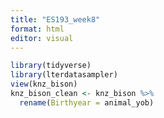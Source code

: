 ```yaml
---
title: "ES193_week8"
format: html
editor: visual
---
```


```r
library(tidyverse)
library(lterdatasampler)
view(knz_bison)
knz_bison_clean <- knz_bison %>%
  rename(Birthyear = animal_yob)
```
